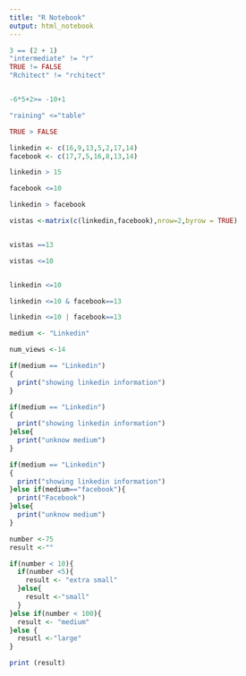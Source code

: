 ---
title: "R Notebook"
output: html_notebook
---


```{r}

3 == (2 + 1)
"intermediate" != "r"
TRUE != FALSE
"Rchitect" != "rchitect"


-6*5+2>= -10+1

"raining" <="table"

TRUE > FALSE

linkedin <- c(16,9,13,5,2,17,14)
facebook <- c(17,7,5,16,8,13,14)

linkedin > 15

facebook <=10

linkedin > facebook

vistas <-matrix(c(linkedin,facebook),nrow=2,byrow = TRUE)


vistas ==13

vistas <=10


linkedin <=10

linkedin <=10 & facebook==13

linkedin <=10 | facebook==13

medium <- "Linkedin"

num_views <-14

if(medium == "Linkedin")
{
  print("showing linkedin information")
}

if(medium == "Linkedin")
{
  print("showing linkedin information")
}else{
  print("unknow medium")
}

if(medium == "Linkedin")
{
  print("showing linkedin information")
}else if(medium=="facebook"){
  print("Facebook")
}else{
  print("unknow medium")
}

number <-75
result <-""

if(number < 10){
  if(number <5){
    result <- "extra small"
  }else{
    result <-"small"
  }
}else if(number < 100){
  result <- "medium"
}else {
  resutl <-"large"
}

print (result)



```


